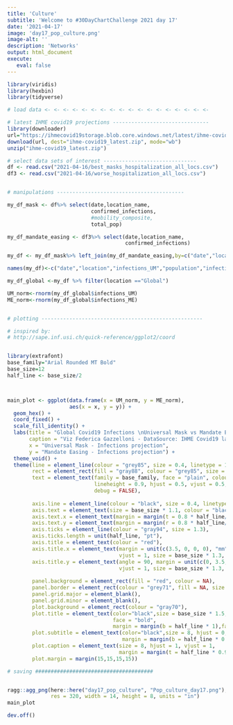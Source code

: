 ```yaml
---
title: 'Culture'
subtitle: 'Welcome to #30DayChartChallenge 2021 day 17'
date: '2021-04-17'
image: 'day17_pop_culture.png'
image-alt: ''
description: 'Networks'
output: html_document
execute: 
   eval: false
---
```


```r

library(viridis)
library(hexbin)
library(tidyverse)

# load data <- <- <- <- <- <- <- <- <- <- <- <- <- <- <- <- <- <- 

# latest IHME covid19 projections -------------------------------
library(downloader)
url="https://ihmecovid19storage.blob.core.windows.net/latest/ihme-covid19.zip"
download(url, dest="ihme-covid19_latest.zip", mode="wb") 
unzip("ihme-covid19_latest.zip")

# select data sets of interest ------------------------------
df <- read.csv("2021-04-16/best_masks_hospitalization_all_locs.csv")
df3 <- read.csv("2021-04-16/worse_hospitalization_all_locs.csv")


# manipulations -----------------------------------------

my_df_mask <- df%>% select(date,location_name,
                           confirmed_infections,
                           #mobility_composite,
                           total_pop)

my_df_mandate_easing <- df3%>% select(date,location_name,
                                      confirmed_infections)

my_df <- my_df_mask%>% left_join(my_df_mandate_easing,by=c("date","location_name"))

names(my_df)<-c("date","location","infections_UM","population","infections_ME")

my_df_global <-my_df %>% filter(location =="Global")

UM_norm<-rnorm(my_df_global$infections_UM)
ME_norm<-rnorm(my_df_global$infections_ME)


# plotting ----------------------------------------------------

# inspired by:
# http://sape.inf.usi.ch/quick-reference/ggplot2/coord


library(extrafont)
base_family="Arial Rounded MT Bold"
base_size=12
half_line <- base_size/2



main_plot <- ggplot(data.frame(x = UM_norm, y = ME_norm), 
                    aes(x = x, y = y)) +
  geom_hex() + 
  coord_fixed() + 
  scale_fill_identity() + 
  labs(title = "Global Covid19 Infections \nUniversal Mask vs Mandate Easing",
       caption = "Viz Federica Gazzelloni - DataSource: IHME Covid19 latest projections - Pop Culture day 17",
       x = "Universal Mask - Infections projection",
       y = "Mandate Easing - Infections projection") +
  theme_void() + 
  theme(line = element_line(colour = "grey85", size = 0.4, linetype = 1, lineend = "round"), 
        rect = element_rect(fill = "gray88", colour = "grey85", size = 2, linetype = 1), 
        text = element_text(family = base_family, face = "plain", colour = "white", size = base_size, 
                            lineheight = 0.9, hjust = 0.5, vjust = 0.5, angle = 0, margin = margin(),  
                            debug = FALSE), 
        
        axis.line = element_line(colour = "black", size = 0.4, linetype = 1, lineend = "butt"), 
        axis.text = element_text(size = base_size * 1.1, colour = "black"), 
        axis.text.x = element_text(margin = margin(t = 0.8 * half_line/2), vjust = 1), 
        axis.text.y = element_text(margin = margin(r = 0.8 * half_line/2), hjust = 1),
        axis.ticks = element_line(colour = "gray94", size = 1.3), 
        axis.ticks.length = unit(half_line, "pt"),
        axis.title = element_text(colour = "red"),
        axis.title.x = element_text(margin = unit(c(3.5, 0, 0, 0), "mm"), 
                                    vjust = 1, size = base_size * 1.3, face = "bold"), 
        axis.title.y = element_text(angle = 90, margin = unit(c(0, 3.5, 0, 0), "mm"), 
                                    vjust = 1, size = base_size * 1.3, face = "bold"), 
        
        panel.background = element_rect(fill = "red", colour = NA), 
        panel.border = element_rect(colour = "grey71", fill = NA, size =4),
        panel.grid.major = element_blank(),
        panel.grid.minor = element_blank(),
        plot.background = element_rect(colour = "gray70"), 
        plot.title = element_text(color="black",size = base_size * 1.5, hjust = 0, vjust = 0, 
                                  face = "bold", 
                                  margin = margin(b = half_line * 1),family=base_family), 
        plot.subtitle = element_text(color="black",size = 8, hjust = 0, vjust = 0, 
                                     margin = margin(b = half_line * 0.9)), 
        plot.caption = element_text(size = 8, hjust = 1, vjust = 1, 
                                    margin = margin(t = half_line * 0.9), color = "purple"), 
        plot.margin = margin(15,15,15,15))

# saving ######################################


ragg::agg_png(here::here("day17_pop_culture", "Pop_culture_day17.png"),
              res = 320, width = 14, height = 8, units = "in")
main_plot

dev.off()


```
